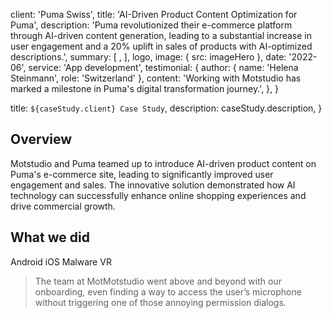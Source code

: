 


  client: 'Puma Swiss',
  title: 'AI-Driven Product Content Optimization for Puma',
  description:
    'Puma revolutionized their e-commerce platform through AI-driven content generation, leading to a substantial increase in user engagement and a 20% uplift in sales of products with AI-optimized descriptions.',
  summary: [
    ,
  ],
  logo,
  image: { src: imageHero },
  date: '2022-06',
  service: 'App development',
  testimonial: {
    author: { name: 'Helena Steinmann', role: 'Switzerland' },
    content:
      'Working with Motstudio has marked a milestone in Puma's digital transformation journey.',
  },
}

  title: `${caseStudy.client} Case Study`,
  description: caseStudy.description,
}

## Overview

Motstudio and Puma teamed up to introduce AI-driven product content on Puma's e-commerce site, leading to significantly improved user engagement and sales. The innovative solution demonstrated how AI technology can successfully enhance online shopping experiences and drive commercial growth.
## What we did

<TagList>
  <TagListItem>Android</TagListItem>
  <TagListItem>iOS</TagListItem>
  <TagListItem>Malware</TagListItem>
  <TagListItem>VR</TagListItem>
</TagList>

<Blockquote
  author={{ name: 'Helena_Steinmann', role: 'CPO of Phobia' }}
  image={{ src: imageHelenaSteinmann }}
>
  The team at MotMotstudio went above and beyond with our onboarding, even finding a
  way to access the user’s microphone without triggering one of those annoying
  permission dialogs.
</Blockquote>

<StatList>
  <StatListItem value="20%" label="Churn rate" />
  <StatListItem value="5x" label="Uninstalls" />
  <StatListItem value="2.3" label="App store rating" />
  <StatListItem value="8" label="Pending lawsuits" />
</StatList>
